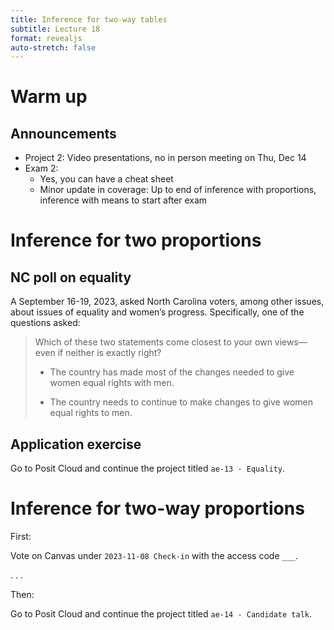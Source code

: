 ```yaml
---
title: Inference for two-way tables
subtitle: Lecture 18
format: revealjs
auto-stretch: false
---
```


# Warm up

## Announcements

-   Project 2: Video presentations, no in person meeting on Thu, Dec 14
-   Exam 2:
    -   Yes, you can have a cheat sheet
    -   Minor update in coverage: Up to end of inference with proportions, inference with means to start after exam

# Inference for two proportions

## NC poll on equality

A September 16-19, 2023, asked North Carolina voters, among other issues, about issues of equality and women's progress. Specifically, one of the questions asked:

> Which of these two statements come closest to your own views---even if neither is exactly right?
>
> -   The country has made most of the changes needed to give women equal rights with men.
>
> -   The country needs to continue to make changes to give women equal rights to men.

## Application exercise

::: task
Go to Posit Cloud and continue the project titled `ae-13 - Equality`.
:::

# Inference for two-way proportions

First:

::: task
Vote on Canvas under `2023-11-08 Check-in` with the access code `___`.
:::

. . .

Then:

::: task
Go to Posit Cloud and continue the project titled `ae-14 - Candidate talk`.
:::
